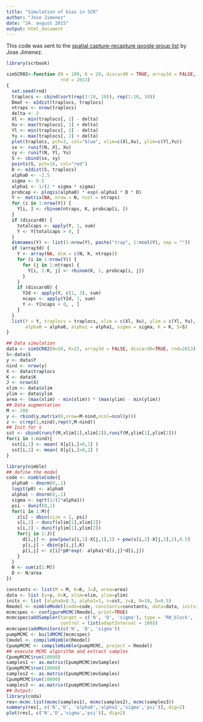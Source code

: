 ```yaml
---
title: "Simulation of bias in SCR"
author: "Jose Jimenez"
date: "24. avgust 2015"
output: html_document
---
```


This code was sent to the [spatial capture-recapture google group list](https://groups.google.com/forum/#!topic/spatialcapturerecapture/mBHLnuFcQv0) by Jose Jimenez.

```r
library(scrbook)

simSCR02<-function (N = 100, K = 20, discard0 = TRUE, array3d = FALSE,
                    rnd = 2013)
{
  set.seed(rnd)
  traplocs <- cbind(sort(rep(1:10, 10)), rep(1:10, 10))
  Dmat <- e2dist(traplocs, traplocs)
  ntraps <- nrow(traplocs)
  delta <- 2
  Xl <- min(traplocs[, 1] - delta)
  Xu <- max(traplocs[, 1] + delta)
  Yl <- min(traplocs[, 2] - delta)
  Yu <- max(traplocs[, 2] + delta)
  plot(traplocs, pch=3, col="blue", xlim=c(Xl,Xu), ylim=c(Yl,Yu))
  sx <- runif(N, Xl, Xu)
  sy <- runif(N, Yl, Yu)
  S <- cbind(sx, sy)
  points(S, pch=16, col="red")
  D <- e2dist(S, traplocs)
  alpha0 <- -2.5
  sigma <- 0.5
  alpha1 <- 1/(2 * sigma * sigma)
  probcap <- plogis(alpha0) * exp(-alpha1 * D * D)
  Y <- matrix(NA, nrow = N, ncol = ntraps)
  for (i in 1:nrow(Y)) {
    Y[i, ] <- rbinom(ntraps, K, probcap[i, ])
  }
  if (discard0) {
    totalcaps <- apply(Y, 1, sum)
    Y <- Y[totalcaps > 0, ]
  }
  dimnames(Y) <- list(1:nrow(Y), paste("trap", 1:ncol(Y), sep = ""))
  if (array3d) {
    Y <- array(NA, dim = c(N, K, ntraps))
    for (i in 1:nrow(Y)) {
      for (j in 1:ntraps) {
        Y[i, 1:K, j] <- rbinom(K, 1, probcap[i, j])
      }
    }
    if (discard0) {
      Y2d <- apply(Y, c(1, 3), sum)
      ncaps <- apply(Y2d, 1, sum)
      Y <- Y[ncaps > 0, , ]
    }
  }
  list(Y = Y, traplocs = traplocs, xlim = c(Xl, Xu), ylim = c(Yl, Yu), N = N, 
       alpha0 = alpha0, alpha1 = alpha1, sigma = sigma, K = K, S=S)
}
```

```r
## Data simulation
data <- simSCR02(N=50, K=15, array3d = FALSE, discard0=TRUE, rnd=2013)
S<-data$S
y <- data$Y
nind <- nrow(y)
X <- data$traplocs
K <- data$K
J <- nrow(X)
xlim <- data$xlim
ylim <- data$ylim
area <- (max(xlim) - min(xlim)) * (max(ylim) - min(ylim))
## Data augmentation
M <- 200
y <- rbind(y,matrix(0,nrow=M-nind,ncol=ncol(y)))
z <- c(rep(1,nind),rep(0,M-nind))
## Init for s
sst <- cbind(runif(M,xlim[1],xlim[2]),runif(M,ylim[1],ylim[2]))
for(i in 1:nind){
  sst[i,1] <- mean( X[y[i,]>0,1] )
  sst[i,2] <- mean( X[y[i,]>0,2] )
}

library(nimble)
## define the model
code <- nimbleCode({
  alpha0 ~ dnorm(0,.1)
  logit(p0) <- alpha0
  alpha1 ~ dnorm(0,.1)
  sigma <- sqrt(1/(2*alpha1))
  psi ~ dunif(0,1)
  for(i in 1:M){
    z[i] ~ dbin(size = 1, psi)
    s[i,1] ~ dunif(xlim[1],xlim[2])
    s[i,2] ~ dunif(ylim[1],ylim[2])
    for(j in 1:J){
      d[i,j] <- pow(pow(s[i,1]-X[j,1],2) + pow(s[i,2]-X[j,2],2),0.5)
      y[i,j] ~ dbin(p[i,j],K)
      p[i,j] <- z[i]*p0*exp(- alpha1*d[i,j]*d[i,j])
    }
  }
  N <- sum(z[1:M])
  D <- N/area
})

constants <- list(M = M, K=K, J=J, area=area)
data <- list (y=y, X=X, xlim=xlim, ylim=ylim)
inits <- list (alpha0=0.5, alpha1=1, s=sst, z=z, N=10, D=0.5)
Rmodel <- nimbleModel(code=code, constants=constants, data=data, inits=inits)
mcmcspec <- configureMCMC(Rmodel, print=TRUE)
mcmcspec$addSampler(target = c('N', 'D', 'sigma'), type = 'RW_block',
                    control = list(adaptInterval = 100))
mcmcspec$addMonitors(c('N', 'D', 'sigma'))
pumpMCMC <- buildMCMC(mcmcspec)
Cmodel <- compileNimble(Rmodel)
CpumpMCMC <- compileNimble(pumpMCMC, project = Rmodel)
## execute MCMC algorithm and extract samples
CpumpMCMC$run(10000)
samples1 <- as.matrix(CpumpMCMC$mvSamples)
CpumpMCMC$run(10000)
samples2 <- as.matrix(CpumpMCMC$mvSamples)
CpumpMCMC$run(10000)
samples3 <- as.matrix(CpumpMCMC$mvSamples)
## Output:
library(coda)
res<-mcmc.list(mcmc(samples1), mcmc(samples2), mcmc(samples3))
summary(res[, c('N','D', 'alpha0','alpha1','sigma','psi')], dig=2)
plot(res[, c('N','D','sigma','psi')], dig=2)

```

